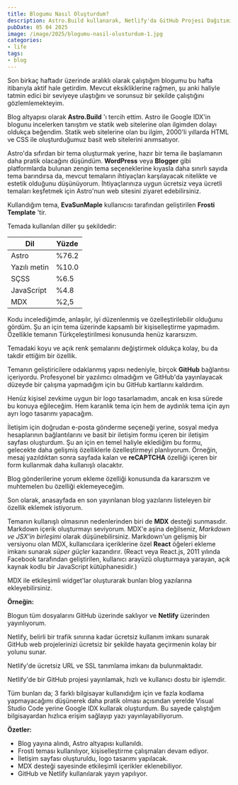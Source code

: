 ```yaml
---
title: Blogumu Nasıl Oluşturdum?
description: Astro.Build kullanarak, Netlify'da GitHub Projesi Dağıtımı, MDX kullanımı ve Astro Tema özelleştirme
pubDate: 05 04 2025
image: /image/2025/blogumu-nasil-olusturdum-1.jpg
categories:
- life
tags:
- blog
---
```


Son birkaç haftadır üzerinde aralıklı olarak çalıştığım blogumu bu hafta itibarıyla aktif hale getirdim. Mevcut eksikliklerine rağmen, şu anki haliyle tatmin edici bir seviyeye ulaştığını ve sorunsuz bir şekilde çalıştığını gözlemlemekteyim.

Blog altyapısı olarak **Astro.Build** 'ı tercih ettim. Astro ile Google IDX'in blogunu incelerken tanıştım ve statik web sitelerine olan ilgimden dolayı oldukça beğendim. Statik web sitelerine olan bu ilgim, 2000'li yıllarda HTML ve CSS ile oluşturduğumuz basit web sitelerini anımsatıyor.

Astro'da sıfırdan bir tema oluşturmak yerine, hazır bir tema ile başlamanın daha pratik olacağını düşündüm. **WordPress** veya **Blogger** gibi platformlarda bulunan zengin tema seçeneklerine kıyasla daha sınırlı sayıda tema barındırsa da, mevcut temaların ihtiyaçları karşılayacak nitelikte ve estetik olduğunu düşünüyorum. İhtiyaçlarınıza uygun ücretsiz veya ücretli temaları keşfetmek için Astro'nun web sitesini ziyaret edebilirsiniz.

Kullandığım tema, **EvaSunMaple** kullanıcısı tarafından geliştirilen **Frosti Template** 'tir.

Temada kullanılan diller şu şekildedir:

| Dil | Yüzde |
| --- | --- |
| Astro | %76.2 |
| Yazılı metin | %10.0 |
| SÇSS | %6.5 |
| JavaScript | %4.8 |
| MDX | %2,5 |

Kodu incelediğimde, anlaşılır, iyi düzenlenmiş ve özelleştirilebilir olduğunu gördüm. Şu an için tema üzerinde kapsamlı bir kişiselleştirme yapmadım. Özellikle temanın Türkçeleştirilmesi konusunda henüz kararsızım.

Temadaki koyu ve açık renk şemalarını değiştirmek oldukça kolay, bu da takdir ettiğim bir özellik.

Temanın geliştiricilere odaklanmış yapısı nedeniyle, birçok **GitHub** bağlantısı içeriyordu. Profesyonel bir yazılımcı olmadığım ve GitHub'da yayınlayacak düzeyde bir çalışma yapmadığım için bu GitHub kartlarını kaldırdım.

Henüz kişisel zevkime uygun bir logo tasarlamadım, ancak en kısa sürede bu konuya eğileceğim. Hem karanlık tema için hem de aydınlık tema için ayrı ayrı logo tasarımı yapacağım.

İletişim için doğrudan e-posta gönderme seçeneği yerine, sosyal medya hesaplarının bağlantılarını ve basit bir iletişim formu içeren bir iletişim sayfası oluşturdum. Şu an için en temel haliyle eklediğim bu formu, gelecekte daha gelişmiş özelliklerle özelleştirmeyi planlıyorum. Örneğin, mesaj yazıldıktan sonra sayfada kalan ve **reCAPTCHA** özelliği içeren bir form kullanmak daha kullanışlı olacaktır.

Blog gönderilerine yorum ekleme özelliği konusunda da kararsızım ve muhtemelen bu özelliği eklemeyeceğim.

Son olarak, anasayfada en son yayınlanan blog yazılarını listeleyen bir özellik eklemek istiyorum.

Temanın kullanışlı olmasının nedenlerinden biri de **MDX** desteği sunmasıdır. Markdown içerik oluşturmayı seviyorum. MDX'e aşina değilseniz, *Markdown ve JSX'in birleşimi* olarak düşünebilirsiniz. Markdown'un gelişmiş bir versiyonu olan MDX, kullanıcılara içeriklerine özel **React** öğeleri ekleme imkanı sunarak *süper güçler* kazandırır. (React veya React.js, 2011 yılında Facebook tarafından geliştirilen, kullanıcı arayüzü oluşturmaya yarayan, açık kaynak kodlu bir JavaScript kütüphanesidir.)

MDX ile etkileşimli widget'lar oluşturarak bunları blog yazılarına ekleyebilirsiniz.

**Örneğin:**

<Diff r="/image/2025/blogumu-nasil-olusturdum-1.jpg" l="/image/2025/blogumu-nasil-olusturdum-2.jpg"></Diff>

Blogun tüm dosyalarını GitHub üzerinde saklıyor ve **Netlify** üzerinden yayınlıyorum.

Netlify, belirli bir trafik sınırına kadar ücretsiz kullanım imkanı sunarak GitHub web projelerinizi ücretsiz bir şekilde hayata geçirmenin kolay bir yolunu sunar.

Netlify'de ücretsiz URL ve SSL tanımlama imkanı da bulunmaktadır.

Netlify'de bir GitHub projesi yayınlamak, hızlı ve kullanıcı dostu bir işlemdir.

Tüm bunları da; 3 farklı bilgisayar kullanıdığım için ve fazla kodlama yapmayacağımı düşünerek daha pratik olması açısından yerelde Visual Studio Code yerine Google IDX kullarak oluşturdum.
Bu sayede çalıştığım bilgisayardan hızlıca erişim sağlayıp yazı yayınlayabiliyorum.

**Özetler:**

- Blog yayına alındı, Astro altyapısı kullanıldı.
- Frosti teması kullanılıyor, kişiselleştirme çalışmaları devam ediyor.
- İletişim sayfası oluşturuldu, logo tasarımı yapılacak.
- MDX desteği sayesinde etkileşimli içerikler eklenebiliyor.
- GitHub ve Netlify kullanılarak yayın yapılıyor.

